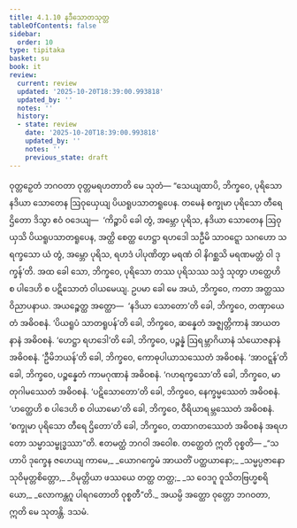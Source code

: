 ```yaml
---
title: 4.1.10 နဒီသောတသုတ္တ
tableOfContents: false
sidebar:
  order: 10
type: tipitaka
basket: su
book: it
review:
  current: review
  updated: '2025-10-20T18:39:00.993818'
  updated_by: ''
  notes: ''
  history:
  - state: review
    date: '2025-10-20T18:39:00.993818'
    updated_by: ''
    notes: ''
    previous_state: draft
---
```



<DynamicBreadcrumb />


<ReviewStatus review={frontmatter.review} showDetails={true} />

<HypothesisAnnotation frontmatter={frontmatter} />

<Division number="109" book="it" e="ch" v="18" p="271">

<Paragraph number="792" book="it">
ဝုတ္တဉှေတံ ဘဂဝတာ ဝုတ္တမရဟတာတိ မေ သုတံ—
</Paragraph>

<Paragraph number="793" book="it">
“သေယျထာပိ, ဘိက္ခဝေ, ပုရိသော နဒိယာ သောတေန ဩဝုယှေယျ ပိယရူပသာတရူပေန. တမေနံ စက္ခုမာ ပုရိသော တီရေ ဌိတော ဒိသွာ ဧဝံ ဝဒေယျ—  ‘ကိဉ္စာပိ ခေါ တွံ, အမ္ဘော ပုရိသ, နဒိယာ သောတေန ဩဝုယှသိ ပိယရူပသာတရူပေန, အတ္ထိ စေတ္ထ ဟေဋ္ဌာ ရဟဒေါ သဦမိ သာဝဋ္ဋော သဂဟော သရက္ခသော ယံ တွံ, အမ္ဘော ပုရိသ, ရဟဒံ ပါပုဏိတွာ မရဏံ ဝါ နိဂစ္ဆသိ မရဏမတ္တံ ဝါ ဒုက္ခန်’တိ. အထ ခေါ သော, ဘိက္ခဝေ, ပုရိသော တဿ ပုရိသဿ သဒ္ဒံ သုတွာ ဟတ္ထေဟိ စ ပါဒေဟိ စ ပဋိသောတံ ဝါယမေယျ.
</Paragraph>

<Paragraph number="794" book="it">
ဥပမာ ခေါ မေ အယံ, ဘိက္ခဝေ, ကတာ အတ္ထဿ ဝိညာပနာယ. အယဉ္စေတ္ထ အတ္ထော—  ‘နဒိယာ သောတော’တိ ခေါ, ဘိက္ခဝေ, တဏှာယေတံ အဓိဝစနံ.
</Paragraph>

<Paragraph number="795" book="it">
‘ပိယရူပံ သာတရူပန်’တိ ခေါ, ဘိက္ခဝေ, ဆန္နေတံ အဇ္ဈတ္တိကာနံ အာယတနာနံ အဓိဝစနံ.
</Paragraph>

<Paragraph number="796" book="it">
‘ဟေဋ္ဌာ ရဟဒေါ’တိ ခေါ, ဘိက္ခဝေ, ပဉ္စန္နံ ဩရမ္ဘာဂိယာနံ သံယောဇနာနံ အဓိဝစနံ.
</Paragraph>

<Paragraph number="797" book="it">
‘ဦမိဘယန်’တိ ခေါ, ဘိက္ခဝေ, ကောဓုပါယာသဿေတံ အဓိဝစနံ.
</Paragraph>

<Paragraph number="798" book="it">
‘အာဝဋ္ဋန်’တိ ခေါ, ဘိက္ခဝေ, ပဉ္စန္နေတံ ကာမဂုဏာနံ အဓိဝစနံ.
</Paragraph>

<Paragraph number="799" book="it">
‘ဂဟရက္ခသော’တိ ခေါ, ဘိက္ခဝေ, မာတုဂါမဿေတံ အဓိဝစနံ.
</Paragraph>

<Paragraph number="800" book="it">
‘ပဋိသောတော’တိ ခေါ, ဘိက္ခဝေ, နေက္ခမ္မဿေတံ အဓိဝစနံ.
</Paragraph>

<Paragraph number="801" book="it">
‘ဟတ္ထေဟိ စ ပါဒေဟိ စ ဝါယာမော’တိ ခေါ, ဘိက္ခဝေ, ဝီရိယာရမ္ဘဿေတံ အဓိဝစနံ.
</Paragraph>

<Paragraph number="802" book="it">
‘စက္ခုမာ ပုရိသော တီရေ ဌိတော’တိ ခေါ, ဘိက္ခဝေ, တထာဂတဿေတံ အဓိဝစနံ အရဟတော သမ္မာသမ္ဗုဒ္ဓဿာ”တိ. ဧတမတ္ထံ ဘဂဝါ အဝေါစ. တတ္ထေတံ ဣတိ ဝုစ္စတိ—
</Paragraph>

<Paragraph number="803" type="verses" book="it">
_“သဟာပိ ဒုက္ခေန ဇဟေယျ ကာမေ,_  
_ယောဂက္ခေမံ အာယတိံ ပတ္ထယာနော;_  
_သမ္မပ္ပဇာနော သုဝိမုတ္တစိတ္တော,_  
_ဝိမုတ္တိယာ ဖဿယေ တတ္ထ တတ္ထ;_  
_သ ဝေဒဂူ ဝူသိတဗြဟ္မစရိယော,_  
_လောကန္တဂူ ပါရဂတောတိ ဝုစ္စတီ”တိ._  

</Paragraph>

<Paragraph number="804" book="it">
အယမ္ပိ အတ္ထော ဝုတ္တော ဘဂဝတာ, ဣတိ မေ သုတန္တိ.

</Paragraph>
</Division>

<Paragraph number="805" type="center" book="it">
ဒသမံ.
</Paragraph>